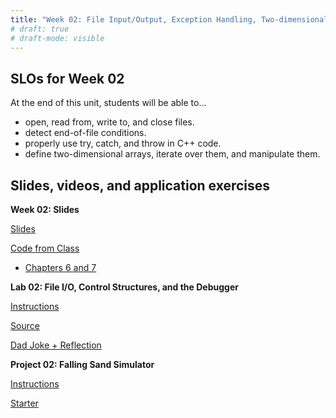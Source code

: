 ```yaml
---
title: "Week 02: File Input/Output, Exception Handling, Two-dimensional Arrays"
# draft: true
# draft-mode: visible
---
```


## SLOs for Week 02

At the end of this unit, students will be able to...

- open, read from, write to, and close files.
- detect end-of-file conditions.
- properly use try, catch, and throw in C++ code.
- define two-dimensional arrays, iterate over them, and manipulate them.

## Slides, videos, and application exercises

::::: slide-deck
**Week 02: Slides**

::: slides
[Slides](https://docs.google.com/presentation/d/139fGoEzMcGycckESU3UlmyPdpwa0e93m95YBBCK-IWw/edit?usp=sharing){target="_blank"}
:::


<!-- ::: source
[Binary Exposed](https://integer.exposed/#0x0008){target="_blank"}
::: -->

::: source
[Code from Class](https://calvincollege-my.sharepoint.com/:f:/g/personal/vtn2_calvin_edu/Eo1D4OQEyclJux96KZoZlVIBY4ktPhJFxY8nFxSsuSJw9g?e=k2OPt9)
:::


::: reading
-   [Chapters 6 and 7](https://runestone.academy/runestone/books/published/cpp4python/index.html){target="_blank"}
:::


<!-- ::: video
[Video](https://youtu.be/_YqEHZccujc)
:::
-->

:::::

<!-- ## Lab -->

:::::: lab
**Lab 02: File I/O, Control Structures, and the Debugger**

::: instructions
[Instructions](/labs/lab02.qmd)
:::

::: starter
[Source](){target="_blank"}
:::

::: slides
[Dad Joke + Reflection](){target="_blank"}
:::
::::::

<!-- ## Homework assignments -->

::::: homework
**Project 02: Falling Sand Simulator**

::: instructions
[Instructions](/projects/proj02.qmd)
:::


<!-- ::: source
[Source](){target="_blank"}
::: -->

::: starter
[Starter](){target="_blank"}
:::
:::::

<!-- ::: exam
**POGIL**

-   [Array Addressing](https://docs.google.com/document/d/1myVaJT3i1hECM4BHs9LpbLz3a3heVPp6SJiEjoEvG_M/edit?tab=t.0#heading=h.im9274hm9wa0){target="_blank"} ([Answers](https://drive.google.com/file/d/1mn5yCzIJuURMiP3MOtO9amEQzUVAQCQZ/view?usp=sharing){target="_blank"})
-   [Parameter Passing](https://docs.google.com/document/d/125hbFPo5PVcuGQ9pq4io23jns2kOEkfjo71S9WOkfjQ/edit){target="_blank"} ([Answers](https://drive.google.com/file/d/1rPum6ihNwUKRJpZBSTQF8v7QKfOdog11/view?usp=drive_link){target="_blank"})
::: -->


<!-- ::: application-exercise
**First dataviz**

> **Option 1 - UN Votes**
>
> ::: source
> [Source](https://github.com/rstudio-education/datascience-box/tree/master/course-materials/application-exercises/ae-01a-un-votes/unvotes.qmd)
> :::
>
> ::: video
> [Video](https://youtu.be/r-uTBEclM1E)
> :::

> **Option 2 - COVID-19**
>
> ::: source
> [Source](https://github.com/rstudio-education/datascience-box/blob/master/course-materials/application-exercises/ae-01b-covid/covid.qmd)
> :::
::: -->


```{=html}
<!-- ::: guest-lecture
**Alberto Cairo - How charts lie**

::: video
[Video](https://youtu.be/Low28hx4wyk)
:::
::: -->
```